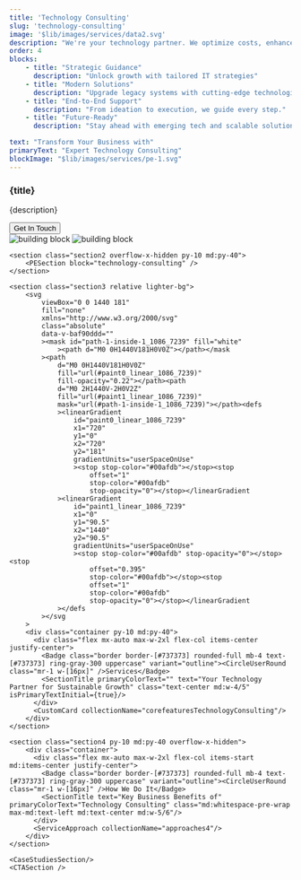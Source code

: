 ```yaml
---
title: 'Technology Consulting'
slug: 'technology-consulting'
image: '$lib/images/services/data2.svg'
description: "We're your technology partner. We optimize costs, enhance performance, and guide you through complex changes with clear roadmaps and lasting solutions."
order: 4
blocks: 
    - title: "Strategic Guidance"
      description: "Unlock growth with tailored IT strategies"
    - title: "Modern Solutions"
      description: "Upgrade legacy systems with cutting-edge technologies"
    - title: "End-to-End Support"
      description: "From ideation to execution, we guide every step."
    - title: "Future-Ready"
      description: "Stay ahead with emerging tech and scalable solutions."

text: "Transform Your Business with"
primaryText: "Expert Technology Consulting"
blockImage: "$lib/images/services/pe-1.svg"
---
```



<section>
    <section class="section1 pt-30 pb-20 md:pt-80 md:pb-[240px] bg-platform">
        <div class="container flex flex-col justify-center items-center">
            <div class="relative text-center mb-10 max-w-2xl mx-auto aos-init aos-animate">
                <h1 class="main-heading-small md:main-heading">{title}</h1>
                <p class="mt-4 small-text font-roboto md:text-para">{description}</p>
            </div>
            <Button aria-label="Explore Solutions" href={`${BASE_URL}/contact`} class="bg-black">Get In Touch</Button>
        </div>
        <div class="w-full flex justify-center">
          <Image class="hidden md:block" alt="building block" src={solution1}/>
          <Image width={300} class="block md:hidden" alt="building block" src={solution2}/>
        </div>
    </section>

    <section class="section2 overflow-x-hidden py-10 md:py-40">
        <PESection block="technology-consulting" />
    </section>

    <section class="section3 relative lighter-bg">
        <svg
            viewBox="0 0 1440 181"
            fill="none"
            xmlns="http://www.w3.org/2000/svg"
            class="absolute"
            data-v-baf90ddd=""
            ><mask id="path-1-inside-1_1086_7239" fill="white"
                ><path d="M0 0H1440V181H0V0Z"></path></mask
            ><path
                d="M0 0H1440V181H0V0Z"
                fill="url(#paint0_linear_1086_7239)"
                fill-opacity="0.22"></path><path
                d="M0 2H1440V-2H0V2Z"
                fill="url(#paint1_linear_1086_7239)"
                mask="url(#path-1-inside-1_1086_7239)"></path><defs
                ><linearGradient
                    id="paint0_linear_1086_7239"
                    x1="720"
                    y1="0"
                    x2="720"
                    y2="181"
                    gradientUnits="userSpaceOnUse"
                    ><stop stop-color="#00afdb"></stop><stop
                        offset="1"
                        stop-color="#00afdb"
                        stop-opacity="0"></stop></linearGradient
                ><linearGradient
                    id="paint1_linear_1086_7239"
                    x1="0"
                    y1="90.5"
                    x2="1440"
                    y2="90.5"
                    gradientUnits="userSpaceOnUse"
                    ><stop stop-color="#00afdb" stop-opacity="0"></stop><stop
                        offset="0.395"
                        stop-color="#00afdb"></stop><stop
                        offset="1"
                        stop-color="#00afdb"
                        stop-opacity="0"></stop></linearGradient
                ></defs
            ></svg
        >
        <div class="container py-10 md:py-40">
          <div class="flex mx-auto max-w-2xl flex-col items-center justify-center">
            <Badge class="border border-[#737373] rounded-full mb-4 text-[#737373] ring-gray-300 uppercase" variant="outline"><CircleUserRound class="mr-1 w-[16px]" />Services</Badge>
            <SectionTitle primaryColorText="" text="Your Technology Partner for Sustainable Growth" class="text-center md:w-4/5" isPrimaryTextInitial={true}/>
          </div>
          <CustomCard collectionName="corefeaturesTechnologyConsulting"/>
        </div>
    </section>

    <section class="section4 py-10 md:py-40 overflow-x-hidden">
        <div class="container">
          <div class="flex mx-auto max-w-2xl flex-col items-start md:items-center justify-center">
            <Badge class="border border-[#737373] rounded-full mb-4 text-[#737373] ring-gray-300 uppercase" variant="outline"><CircleUserRound class="mr-1 w-[16px]" />How We Do It</Badge>
            <SectionTitle text="Key Business Benefits of" primaryColorText="Technology Consulting" class="md:whitespace-pre-wrap max-md:text-left md:text-center md:w-5/6"/>
          </div>
          <ServiceApproach collectionName="approaches4"/>
        </div>
    </section>

    <CaseStudiesSection/>
    <CTASection />
</section>
